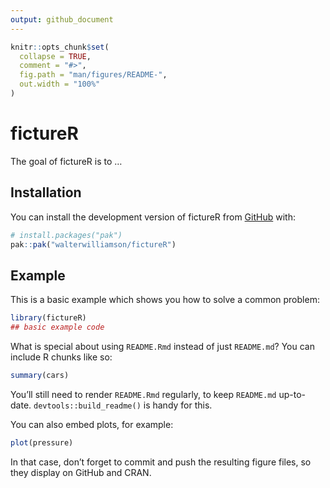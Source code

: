 ```yaml
---
output: github_document
---
```


<!-- README.md is generated from README.Rmd. Please edit that file -->

```r
knitr::opts_chunk$set(
  collapse = TRUE,
  comment = "#>",
  fig.path = "man/figures/README-",
  out.width = "100%"
)
```

# fictureR

<!-- badges: start -->
<!-- badges: end -->

The goal of fictureR is to ...

## Installation

You can install the development version of fictureR from [GitHub](https://github.com/) with:

``` r
# install.packages("pak")
pak::pak("walterwilliamson/fictureR")
```

## Example

This is a basic example which shows you how to solve a common problem:

```r
library(fictureR)
## basic example code
```

What is special about using `README.Rmd` instead of just `README.md`? You can include R chunks like so:

```r
summary(cars)
```

You'll still need to render `README.Rmd` regularly, to keep `README.md` up-to-date. `devtools::build_readme()` is handy for this.

You can also embed plots, for example:

```r
plot(pressure)
```

In that case, don't forget to commit and push the resulting figure files, so they display on GitHub and CRAN.
